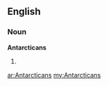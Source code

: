 ==English==

===Noun===
'''Antarcticans'''

# {{plural of|[[Antarctican]]}}

[[ar:Antarcticans]]
[[my:Antarcticans]]